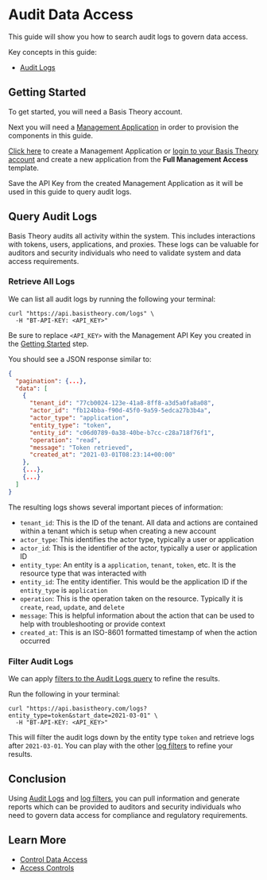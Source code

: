 
# Audit Data Access

This guide will show you how to search audit logs to govern data access.

Key concepts in this guide:

- [Audit Logs](/docs/api/logs)

## Getting Started

To get started, you will need a Basis Theory account.

<AuthButtons />

Next you will need a [Management Application](/docs/api/applications#application-types) in order to provision the components in this guide.

[Click here](https://portal.basistheory.com/applications/create?application_template_id=931b306f-6be7-405d-9a8d-1442a99dd2d7) to create a Management Application or [login to your Basis Theory account](https://portal.basistheory.com/applications) and create a new application from the **Full Management Access** template.

<Alert>
  Save the API Key from the created Management Application as it will be used in this guide to query audit logs.
</Alert>

## Query Audit Logs

Basis Theory audits all activity within the system. This includes interactions with tokens, users, applications, and proxies. These logs can be valuable for auditors and security individuals who need to validate system and data access requirements.

### Retrieve All Logs

We can list all audit logs by running the following your terminal:

```shell showLineNumbers
curl "https://api.basistheory.com/logs" \
  -H "BT-API-KEY: <API_KEY>"
```

<Alert>
  Be sure to replace <code>&lt;API_KEY></code> with the Management API Key you created in the <a href="#getting-started">Getting Started</a> step.
</Alert>

You should see a JSON response similar to:

```json showLineNumbers
{
  "pagination": {...},
  "data": [
    {
      "tenant_id": "77cb0024-123e-41a8-8ff8-a3d5a0fa8a08",
      "actor_id": "fb124bba-f90d-45f0-9a59-5edca27b3b4a",
      "actor_type": "application",
      "entity_type": "token",
      "entity_id": "c06d0789-0a38-40be-b7cc-c28a718f76f1",
      "operation": "read",
      "message": "Token retrieved",
      "created_at": "2021-03-01T08:23:14+00:00"
    },
    {...},
    {...}
  ]
}
```

The resulting logs shows several important pieces of information:

- `tenant_id`: This is the ID of the tenant. All data and actions are contained within a tenant which is setup when creating a new account
- `actor_type`: This identifies the actor type, typically a user or application
- `actor_id`: This is the identifier of the actor, typically a user or application ID
- `entity_type`: An entity is a `application`, `tenant`, `token`, etc. It is the resource type that was interacted with
- `entity_id`: The entity identifier. This would be the application ID if the `entity_type` is `application`
- `operation`: This is the operation taken on the resource. Typically it is `create`, `read`, `update`, and `delete`
- `message`: This is helpful information about the action that can be used to help with troubleshooting or provide context
- `created_at`: This is an ISO-8601 formatted timestamp of when the action occurred

### Filter Audit Logs

We can apply [filters to the Audit Logs query](/docs/api/logs#query-parameters) to refine the results.

Run the following in your terminal:

```shell showLineNumbers
curl "https://api.basistheory.com/logs?entity_type=token&start_date=2021-03-01" \
  -H "BT-API-KEY: <API_KEY>"
```

This will filter the audit logs down by the entity type `token` and retrieve logs after `2021-03-01`. You can play with the other [log filters](/docs/api/logs#query-parameters) to refine your results.

## Conclusion

Using [Audit Logs](/docs/api/logs) and [log filters](/docs/api/logs#query-parameters), you can pull information and generate reports which can be provided to auditors and security individuals who need to govern data access for compliance and regulatory requirements.

## Learn More

- [Control Data Access](/docs/guides/govern/control-data-access)
- [Access Controls](/docs/concepts/access-controls)
